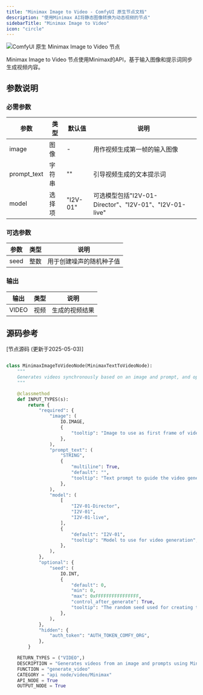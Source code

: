 ```yaml
---
title: "Minimax Image to Video - ComfyUI 原生节点文档"
description: "使用Minimax AI将静态图像转换为动态视频的节点"
sidebarTitle: "Minimax Image to Video"
icon: "circle"
---
```


![ComfyUI 原生 Minimax Image to Video 节点](/images/built-in-nodes/api_nodes/minimax/minimax-image-to-video.jpg)

Minimax Image to Video 节点使用Minimax的API，基于输入图像和提示词同步生成视频内容。

## 参数说明

### 必需参数

| 参数        | 类型   | 默认值   | 说明                                                   |
| ----------- | ------ | -------- | ------------------------------------------------------ |
| image       | 图像   | -        | 用作视频生成第一帧的输入图像                           |
| prompt_text | 字符串 | ""       | 引导视频生成的文本提示词                               |
| model       | 选择项 | "I2V-01" | 可选模型包括"I2V-01-Director"、"I2V-01"、"I2V-01-live" |

### 可选参数

| 参数 | 类型 | 说明                     |
| ---- | ---- | ------------------------ |
| seed | 整数 | 用于创建噪声的随机种子值 |

### 输出

| 输出  | 类型 | 说明           |
| ----- | ---- | -------------- |
| VIDEO | 视频 | 生成的视频结果 |

## 源码参考

[节点源码 (更新于2025-05-03)] 

```python

class MinimaxImageToVideoNode(MinimaxTextToVideoNode):
    """
    Generates videos synchronously based on an image and prompt, and optional parameters using Minimax's API.
    """

    @classmethod
    def INPUT_TYPES(s):
        return {
            "required": {
                "image": (
                    IO.IMAGE,
                    {
                        "tooltip": "Image to use as first frame of video generation"
                    },
                ),
                "prompt_text": (
                    "STRING",
                    {
                        "multiline": True,
                        "default": "",
                        "tooltip": "Text prompt to guide the video generation",
                    },
                ),
                "model": (
                    [
                        "I2V-01-Director",
                        "I2V-01",
                        "I2V-01-live",
                    ],
                    {
                        "default": "I2V-01",
                        "tooltip": "Model to use for video generation",
                    },
                ),
            },
            "optional": {
                "seed": (
                    IO.INT,
                    {
                        "default": 0,
                        "min": 0,
                        "max": 0xFFFFFFFFFFFFFFFF,
                        "control_after_generate": True,
                        "tooltip": "The random seed used for creating the noise.",
                    },
                ),
            },
            "hidden": {
                "auth_token": "AUTH_TOKEN_COMFY_ORG",
            },
        }

    RETURN_TYPES = ("VIDEO",)
    DESCRIPTION = "Generates videos from an image and prompts using Minimax's API"
    FUNCTION = "generate_video"
    CATEGORY = "api node/video/Minimax"
    API_NODE = True
    OUTPUT_NODE = True
```